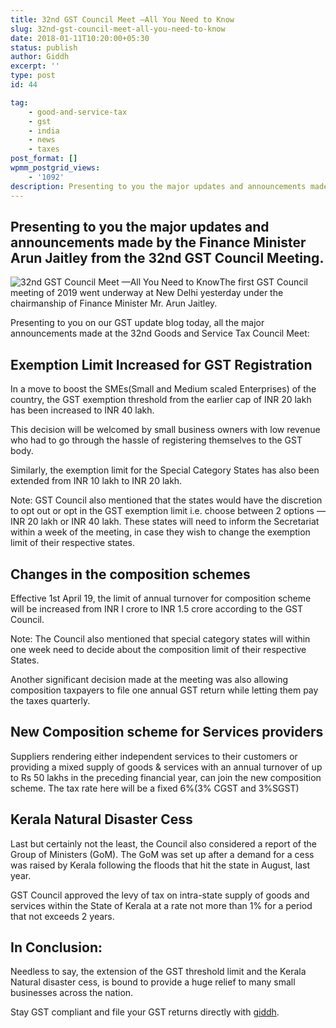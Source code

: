 ```yaml
---
title: 32nd GST Council Meet —All You Need to Know
slug: 32nd-gst-council-meet-all-you-need-to-know
date: 2018-01-11T10:20:00+05:30
status: publish
author: Giddh
excerpt: ''
type: post
id: 44

tag:
    - good-and-service-tax
    - gst
    - india
    - news
    - taxes
post_format: []
wpmm_postgrid_views:
    - '1092'
description: Presenting to you the major updates and announcements made by the Finance Minister Arun Jaitley from the 32nd GST Council Meeting. he first GST Council meeting of 2019 went underway
---
```

Presenting to you the major updates and announcements made by the Finance Minister Arun Jaitley from the 32nd GST Council Meeting.
----------------------------------------------------------------------------------------------------------------------------------

<img class="wp-block-image size-large" src = "../../img/blog/1*wvcP_vFplpcBIQ6VYWPciA.webp" alt="32nd GST Council Meet —All You Need to Know" />The first GST Council meeting of 2019 went underway at New Delhi yesterday under the chairmanship of Finance Minister Mr. Arun Jaitley.

Presenting to you on our GST update blog today, all the major announcements made at the 32nd Goods and Service Tax Council Meet:

 Exemption Limit Increased for GST Registration 
------------------------------------------------

In a move to boost the SMEs(Small and Medium scaled Enterprises) of the country, the GST exemption threshold from the earlier cap of INR 20 lakh has been increased to INR 40 lakh.

This decision will be welcomed by small business owners with low revenue who had to go through the hassle of registering themselves to the GST body.

Similarly, the exemption limit for the Special Category States has also been extended from INR 10 lakh to INR 20 lakh.

Note: GST Council also mentioned that the states would have the discretion to opt out or opt in the GST exemption limit i.e. choose between 2 options — INR 20 lakh or INR 40 lakh. These states will need to inform the Secretariat within a week of the meeting, in case they wish to change the exemption limit of their respective states.

Changes in the composition schemes
----------------------------------

Effective 1st April 19, the limit of annual turnover for composition scheme will be increased from INR I crore to INR 1.5 crore according to the GST Council.

Note: The Council also mentioned that special category states will within one week need to decide about the composition limit of their respective States.

Another significant decision made at the meeting was also allowing composition taxpayers to file one annual GST return while letting them pay the taxes quarterly.

New Composition scheme for Services providers
---------------------------------------------

Suppliers rendering either independent services to their customers or providing a mixed supply of goods &amp; services with an annual turnover of up to Rs 50 lakhs in the preceding financial year, can join the new composition scheme. The tax rate here will be a fixed 6%(3% CGST and 3%SGST)

Kerala Natural Disaster Cess
----------------------------

Last but certainly not the least, the Council also considered a report of the Group of Ministers (GoM). The GoM was set up after a demand for a cess was raised by Kerala following the floods that hit the state in August, last year.

GST Council approved the levy of tax on intra-state supply of goods and services within the State of Kerala at a rate not more than 1% for a period that not exceeds 2 years.

In Conclusion:
--------------

Needless to say, the extension of the GST threshold limit and the Kerala Natural disaster cess, is bound to provide a huge relief to many small businesses across the nation.

Stay GST compliant and file your GST returns directly with [giddh](https://giddh.com).